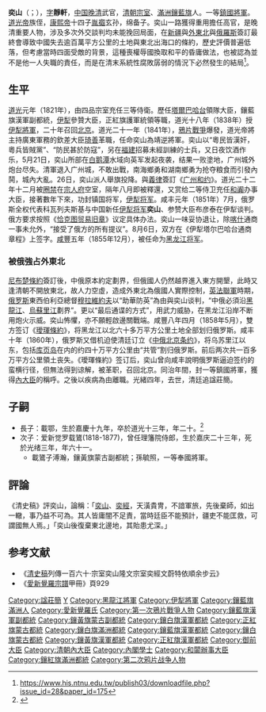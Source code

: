 {{Manchu name|[[爱新觉罗氏|爱新觉罗]]}}
{{東亞男性歷史人物
|名稱 =奕山
|身份 =[[塔尔巴哈台|塔尔巴哈台]]领队大臣、伊犁参赞大臣、[[伊犁将军|伊犁将军]]
|國家 =
|時代 =
|主君 =
|屆數 =
|最高職務 =
|前任 = 
|繼任 = 
|圖片名稱 =
|圖片大小 =
|圖片說明 =
|氏 =
|姓 =
|穆坤= <!--清代八旗满洲人物专用-->
|名 =
|姓名 =
|羅馬拼音 =
|假名 = <!--日本、琉球人用-->
|諺文 = <!--朝鮮、韓國人用-->
|字 =静轩
|號=
|名乘 = <!--琉球士族用-->
|職官 =
|勛官 =
|散階 =
|軍號 =
|位階 =
|比秩 =
|功臣號 =
|封爵 =
|封號 =
|御稱號 = <!--日本皇族之稱號-->
|宮號1 = <!--日本皇族之宮號-->
|宮號2 = <!--朝鮮王族之宮號-->
|封地 =
|神號 =
|尊號 =
|族裔 = 
|信仰 = <!--指的是宗教信仰-->
|旗籍 = 满洲镶蓝旗
|氏族 =
|籍貫 =
|本貫 = <!--朝鮮人用-->
|世居地= <!--清代八旗人物专用-->
|世居地/穆坤= <!--专门用于清代八旗满洲人物世居地和穆坤相同时-->
|祖籍 =
|本籍 =
|出身地 =
|府邸 =
|世系 = 
|初名 =
|乳名 = <!--日本、朝鮮、琉球以外人物用-->
|幼名 = <!--日本人用-->
|兒名 = <!--朝鮮人用-->
|童名 = <!--琉球人用-->
|小字 =
|別名 =
|法號 =
|院號 =
|其他名號 =
|出生日期 ={{birth date|1790|6|13}}
|出生地點 =
|婚年 =
|逝世日期 ={{death date and age|1878|6|30|1790|6|13}}
|逝世地點 =
|在位年代 =
|廟號 =
|諡號 =
|墓葬 =
|祠廟 =
|父親 =爱新觉罗·[[绵备|绵备]]
|嫡母 =
|母親 =
|繼父=
|繼母=
|養父=
|養母=
|猶父= <!--日本人用-->
|烏帽子親= <!--日本人、琉球人用-->
|元配 =
|正室 =
|妻 =
|繼室 =
|平妻 =
|側室 =
|元配之父 =
|元配之嫡母 =
|元配之母 =
|正室之父 =
|正室之嫡母 =
|正室之母 =
|妻之父 =
|妻之嫡母 =
|妻之母 =
|繼室之父 =
|繼室之嫡母 =
|繼室之母 =
|平妻之父 =
|平妻之嫡母 =
|平妻之母 =
|兄弟 =
|姊妹 =
|嫡兄弟 =
|嫡姊妹 =
|庶兄弟 =
|庶姊妹 =
|同胞兄弟 =
|同胞姊妹 =
|異母兄弟 =
|異母姊妹 =
|異父兄弟 =
|異父姊妹 =
|繼兄弟 =
|繼姊妹 =
|子 =爱新觉罗·[[载鷟|载鷟]]
|女 =
|嫡子 =
|嫡女 =
|庶子 =
|庶女 =
|養子 =
|養女 =
|猶子 = <!--日本人用-->
|婿養子 = <!--日本人用-->
|烏帽子子 = <!--日本人用-->
|繼子 =
|繼女 =
|其他親屬 =祖父: 爱新觉罗·[[永晋|永晋]]<br>曾祖父: 爱新觉罗·[[弘春|弘春]]<br>高祖父: 爱新觉罗·[[胤禵|胤禵]] <br> 孫子: 辅国将军爱新觉罗·[[溥翰|溥翰]]<br>曾孫: 奉国将军爱新觉罗·[[毓照|毓照]]
|出身 = <!---此处指科举出身--->
|功名 = 
|經歷 = 
|著作 =
|注釋 =
|實錄ID = <!--指http://sillok.history.go.kr/中的個人頁，只需填入ID，如「http://sillok.history.go.kr/manInfo/popManDetail.do?manId=M_0001900」中的「M_0001900」-->
}}
'''奕山'''（{{lang-mnc|ᡳ<br> ᡧᠠᠨ|v=I Šan|a=I Xan}}；{{bd|1790年|6月13日|1878年|6月30日|=Y}}），[[表字|字]]'''靜軒'''，[[中国|中国]][[晚清|晚清]]武官，[[清朝宗室|清朝宗室]]、[[滿洲鑲藍旗|滿洲鑲藍旗]]人。一等[[鎮國將軍|鎮國將軍]]。[[道光帝|道光帝]]族侄，[[康熙帝|康熙帝]]十四子[[胤禵|胤禵]]玄孙，绵备子。奕山一路獲得重用擔任高官，是晚清重要人物，涉及多次外交談判均未能挽回局面，在[[新疆|新疆]]與[[外東北|外東北]]與[[俄羅斯|俄羅斯]]簽訂最終會導致中國失去逾百萬平方公里的土地與東北出海口的條約，歷史評價普遍低落，但考慮當時四面受敵的背景，這種喪權辱國換取和平的昏庸做法，也被認為並不是他一人失職的責任，而是在清末系統性腐敗孱弱的情況下必然發生的結局<ref>https://www.his.ntnu.edu.tw/publish03/downloadfile.php?issue_id=28&paper_id=175</ref>。

==生平==
[[道光|道光]]元年（1821年），由四品宗室充任三等侍衛。歷任[[塔爾巴哈台|塔爾巴哈台]]領隊大臣，鑲藍旗漢軍副都統，[[伊犁|伊犁]]參贊大臣，正紅旗護軍統領等職，道光十八年（1838年）授[[伊犁將軍|伊犁將軍]]，二十年召回[[北京|北京]]。道光二十一年（1841年），[[鴉片戰爭|鴉片戰爭]]爆發，道光帝將主持廣東軍務的欽差大臣[[琦善|琦善]]革職，任命奕山為靖逆將軍。奕山以“粵民皆漢奸，粵兵皆賊黨”、“防民甚於防寇”，另在[[福建|福建]]招募未經訓練的士兵，又日夜饮酒作乐，5月21日，奕山所部在[[白鹅潭|白鹅潭]]水域向英军发起夜袭，结果一败塗地，广州城外炮台尽失。清軍退入广州城，不敢出戰，南海鄉勇和湖南鄉勇为抢夺粮食而引發內鬨，城內大亂。26日，奕山派人舉旗投降。與[[義律|義律]]簽訂《[[广州和约|广州和约]]》。道光二十二年十二月被[[圈禁|圈禁]]在[[宗人府|宗人府]]空室，隔年八月即被釋還，又赏给二等侍卫充任[[和阗|和阗]]办事大臣，接著數年下來，功封镇国将军，[[伊犁将军|伊犁将军]]。咸丰元年（1851年）7月，俄罗斯全权代表科瓦列夫斯基与中国新任[[伊犁将军|伊犁将军]]'''奕山'''、参赞大臣布彦泰在伊犁谈判。俄方要求按照《[[布连斯奇条约|恰克图贸易旧章]]》议定具体办法。奕山一味妥协退让，除[[喀什|喀什]]通商一事未允外，“接受了俄方的所有提议”。8月6日，双方在《伊犁塔尔巴哈台通商章程》上签字。[[咸豐|咸豐]]五年（1855年12月），被任命为[[黑龙江将军|黑龙江将军]]。

===被俄強占外東北===
[[尼布楚條約|尼布楚條約]]簽訂後，中俄原本約定劃界，但俄國人仍然越界進入東方開墾，此時又逢清朝不開放東北，故人力空虛，造成外東北為俄國人實際控制，[[英法聯軍|英法聯軍]]時期，[[俄罗斯帝国|俄罗斯]]東西伯利亞總督[[穆拉維約夫|穆拉維約夫]]以“助華防英”為由與奕山谈判，“中俄必須沿[[黑龍江|黑龍江]]、[[烏蘇里江|烏蘇里江]]劃界”。更以“最后通谍的方式”，用武力威胁，在黑龙江沿岸不断用炮火示威。奕山怖懼，亦不願輕啟邊關戰端。咸豐八年四月（1858年5月），雙方签订《[[璦琿條約|璦琿條約]]》，将黑龙江以北六十多万平方公里土地全部划归俄罗斯。咸丰十年（1860年），俄罗斯又借机迫使清廷订立《[[中俄北京条约|中俄北京条约]]》，将乌苏里江以东，包括[[库页岛|库页岛]]在内的约四十万平方公里由“共管”割归俄罗斯。前后两次共一百多万平方公里領土丧失。《璦琿條約》签订后，奕山曾向咸丰說明俄罗斯逼迫签约的蛮横行径，但無法得到谅解，被革职，召回北京。同治年間，封一等鎮國將軍，獲得[[內大臣|內大臣]]的稱呼。之後以疾病為由離職。光緒四年，去世，清廷追諡莊簡。
[[Category:諡莊簡|Category:諡莊簡]]

== 子嗣 ==
*長子：載鄂，生於嘉慶十九年，卒於道光十三年，年二十。<ref>{{cite web |title=愛新覺羅宗譜 |url=http://www.axjlzp.com/clan103893.html |website=爱新觉罗宗谱网 |access-date=2019-07-18 |archive-date=2021-03-03 |archive-url=https://web.archive.org/web/20210303122021/http://www.axjlzp.com/clan103893.html |dead-url=no }}</ref>
*次子：爱新觉罗载鷟(1818-1877)，曾任理籓院侍郎，生於嘉庆二十三年，死於光绪三年，年六十一。
**載鷟子溥瀚，鑲黃旗蒙古副都統；孫毓照，一等奉國將軍。

==評論==
《清史稿》評奕山，論稱：「[[奕山|奕山]]、[[奕經|奕經]]，天潢貴冑，不諳軍旅，先後棄師，如出一轍，事乃益不可為。其人皆庸闇不足責，當時廷臣不能預計，疆吏不能匡救，可謂國無人焉。」「奕山後復棄東北邊地，其貽患尤深。」

==参考文献==
{{reflist}}
*《[[清史稿|清史稿]]列傳一百六十·宗室奕山隆文宗室奕經文蔚特依順余步云》
*《[[愛新覺羅宗譜|愛新覺羅宗譜]]甲冊》頁929
[[Category:清朝宗室|Y]]
[[Category:黑龍江將軍|Category:黑龍江將軍]]
[[Category:伊犁將軍|Category:伊犁將軍]]
[[Category:鑲藍旗滿洲人|Category:鑲藍旗滿洲人]]
[[Category:愛新覺羅氏|Category:愛新覺羅氏]]
[[Category:第一次鴉片戰爭人物|Category:第一次鴉片戰爭人物]]
[[Category:鑲藍旗漢軍副都統|Category:鑲藍旗漢軍副都統]]
[[Category:鑲黃旗蒙古副都統|Category:鑲黃旗蒙古副都統]]
[[Category:鑲白旗漢軍都統|Category:鑲白旗漢軍都統]]
[[Category:正紅旗蒙古都統|Category:正紅旗蒙古都統]]
[[Category:鑲白旗滿洲都統|Category:鑲白旗滿洲都統]]
[[Category:鑲藍旗漢軍都統|Category:鑲藍旗漢軍都統]]
[[Category:鑲白旗蒙古都統|Category:鑲白旗蒙古都統]]
[[Category:鑲黃旗漢軍都統|Category:鑲黃旗漢軍都統]]
[[Category:正紅旗漢軍都統|Category:正紅旗漢軍都統]]
[[Category:御前大臣|Category:御前大臣]]
[[Category:清朝內大臣|Category:清朝內大臣]]
[[Category:內閣學士|Category:內閣學士]]
[[Category:和闐辦事大臣|Category:和闐辦事大臣]]
[[Category:鑲紅旗滿洲都統|Category:鑲紅旗滿洲都統]]
[[Category:第二次鸦片战争人物|Category:第二次鸦片战争人物]]